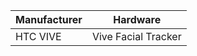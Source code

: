 
<table>
<thead>
  <tr>
    <th>Manufacturer</th>
    <th>Hardware</th>
  </tr>
</thead>
<tbody>
  <tr>
    <td>HTC VIVE</td>
    <td><Link to="../hardware/VIVE/face-tracker" target="_blank" rel="noopener noreferrer">Vive Facial Tracker</Link></td>
  </tr>
</tbody>
</table>

<!-- docusaurus recommends using the Link component instead of plain a href...-->
<!-- example using useBaseUrl to hardcode :p 
<tr>
  <td>HTC VIVE</td>
  <td><Link to={useBaseUrl('docs/hardware/VIVE/face-tracker')} target="_blank" rel="noopener noreferrer">Vive Facial Tracker</Link></td>
</tr> -->